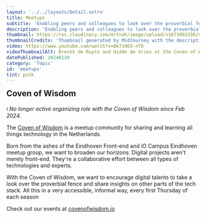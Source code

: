 ```yaml
---
layout: '../../layouts/Detail.astro'
title: Meetups
subtitle: 'Enabling peers and colleagues to look over the proverbial fence by co-organizing events for meetup communities'
description: 'Enabling peers and colleagues to look over the proverbial fence by co-organizing events for meetup communities'
thumbnail: https://res.cloudinary.com/mrtnvh/image/upload/v1673092356/mrtnvh.com/mrtnvh_Highly_photorealistic_3d_rendering_of_gender-fluid_magic_6c59dd38-80e5-4bc9-92ff-151eda3fc43c_copy.jpg
thumbnailCredits: 'Thumbnail generated by MidJourney with the description *"Highly photorealistic 3d rendering of gender-fluid magician hovering above a glowing orb containing holographic images of memories, knowledge and ideas concerning technology."*'
video: https://www.youtube.com/watch?v=BkTsHE9-nT8
videoThumbnailAlt: Brecht de Ruyte and Hidde de Vries at the Coven of Wisdom CSS Edition on YouTube
datePublished: 20240130
category: 'Topic'
id: 'meetups'
tint: pink
---
```


<h2 class="h4" style="margin-block-start: 0;">
  Coven of Wisdom
</h2>

_ℹ️ No longer active organizing role with the Coven of Wisdom since Feb 2024._

The [Coven of Wisdom](https://covenofwisdom.io/) is a meetup community for sharing and learning all things technology in the Netherlands.

Born from the ashes of the Eindhoven Front-end and iO Campus Eindhoven meetup group, we want to broaden our horizons. Digital projects aren't merely front-end. They're a collaborative effort between all types of technologies and experts.

With the Coven of Wisdom, we want to encourage digital talents to take a look over the proverbial fence and share insights on other parts of the tech stack. All this in a very accessible, informal way, every first Thursday of each season

Check out our events at [covenofwisdom.io](https://covenofwisdom.io/)

